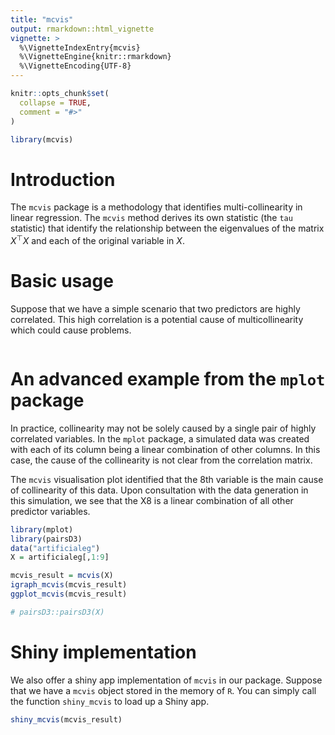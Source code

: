 ```yaml
---
title: "mcvis"
output: rmarkdown::html_vignette
vignette: >
  %\VignetteIndexEntry{mcvis}
  %\VignetteEngine{knitr::rmarkdown}
  %\VignetteEncoding{UTF-8}
---
```


```r
knitr::opts_chunk$set(
  collapse = TRUE,
  comment = "#>"
)
```

```r
library(mcvis)
```


# Introduction

The `mcvis` package is a methodology that identifies multi-collinearity in linear regression. The `mcvis` method derives its own statistic (the `tau` statistic) that identify the relationship between the eigenvalues of the matrix $X^\top X$ and each of the original variable in $X$. 



# Basic usage 

Suppose that we have a simple scenario that two predictors are highly correlated. This high correlation is a potential cause of multicollinearity which could cause problems. 

```r

```


# An advanced example from the `mplot` package

In practice, collinearity may not be solely caused by a single pair of highly correlated variables. In the `mplot` package, a simulated data was created with each of its column being a linear combination of other columns. In this case, the cause of the collinearity is not clear from the correlation matrix. 


The `mcvis` visualisation plot identified that the 8th variable is the main cause of collinearity of this data. Upon consultation with the data generation in this simulation, we see that the X8 is a linear combination of all other predictor variables. 

```r
library(mplot)
library(pairsD3)
data("artificialeg")
X = artificialeg[,1:9]

mcvis_result = mcvis(X)
igraph_mcvis(mcvis_result)
ggplot_mcvis(mcvis_result)

# pairsD3::pairsD3(X)
```

# Shiny implementation

We also offer a shiny app implementation of `mcvis` in our package. Suppose that we have a `mcvis` object stored in the memory of `R`. You can simply call the function `shiny_mcvis` to load up a Shiny app. 

```r
shiny_mcvis(mcvis_result)
```

